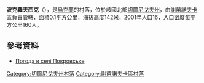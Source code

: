 {{coord|52|17|52|N|32|31|24|E|scale:100000|display=title}}

'''波克羅夫西克'''（{{lang-uk|Покровське}}），是[[烏克蘭|烏克蘭]]的村落，位於該國北部[[切爾尼戈夫州|切爾尼戈夫州]]，由[[謝苗諾夫卡區|謝苗諾夫卡區]]負責管轄，面積0.1平方公里，海拔高度142米，2001年人口16，人口密度每平方公里160人。

==參考資料==
* [http://weather.in.ua/ua/chernigovskaja/21074 Погода в селі Покровське] {{Wayback|url=http://weather.in.ua/ua/chernigovskaja/21074 |date=20160305110113 }}

[[Category:切爾尼戈夫州村落|Category:切爾尼戈夫州村落]]
[[Category:謝苗諾夫卡區村落|Category:謝苗諾夫卡區村落]]


{{Chernihiv-geo-stub}}
